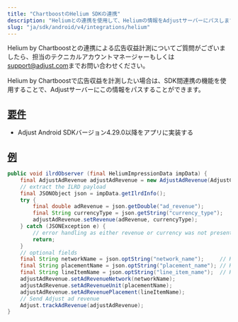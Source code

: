 ```yaml
---
title: "ChartboostのHelium SDKの連携"
description: "Heliumとの連携を使用して、Heliumの情報をAdjustサーバーにパスします。"
slug: "ja/sdk/android/v4/integrations/helium"
---
```


<Callout type="note">

Helium by Chartboostとの連携による広告収益計測についてご質問がございましたら、担当のテクニカルアカウントマネージャーもしくは[support@adjust.com](mailto:support@adjust.com)までお問い合わせください。

</Callout>

Helium by Chartboostで広告収益を計測したい場合は、SDK間連携の機能を使用することで、Adjustサーバーにこの情報をパスすることができます。

## [要件](requirements)

-  Adjust Android SDKバージョン4\.29\.0以降をアプリに実装する

## [例](example)

<Tabs>
<Tab title="Java">

```java
public void ilrdObserver (final HeliumImpressionData impData) {
    final AdjustAdRevenue adjustAdRevenue = new AdjustAdRevenue(AdjustConfig.AD_REVENUE_HELIUM_CHARTBOOST);
    // extract the ILRD payload
    final JSONObject json = impData.getIlrdInfo();
    try {
        final double adRevenue = json.getDouble("ad_revenue");
        final String currencyType = json.getString("currency_type");
        adjustAdRevenue.setRevenue(adRevenue, currencyType);
    } catch (JSONException e) {
        // error handling as either revenue or currency was not present
        return;
    }
    // optional fields
    final String networkName = json.optString("network_name");     // Helium demand network name
    final String placementName = json.optString("placement_name"); // Helium placement name
    final String lineItemName = json.optString("line_item_name");  // Helium line item name
    adjustAdRevenue.setAdRevenueNetwork(networkName);
    adjustAdRevenue.setAdRevenueUnit(placementName);
    adjustAdRevenue.setAdRevenuePlacement(lineItemName);
    // Send Adjust ad revenue
    Adjust.trackAdRevenue(adjustAdRevenue);
}
```

</Tab>
</Tabs>
